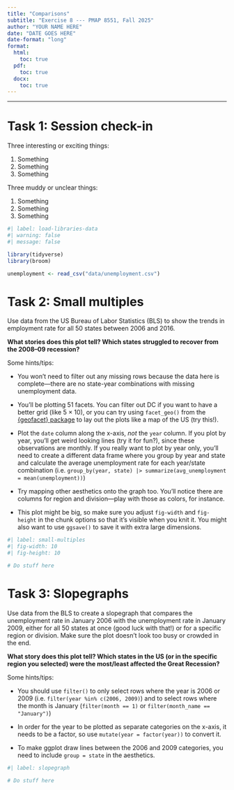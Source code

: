 ```yaml
---
title: "Comparisons"
subtitle: "Exercise 8 --- PMAP 8551, Fall 2025"
author: "YOUR NAME HERE"
date: "DATE GOES HERE"
date-format: "long"
format:
  html:
    toc: true
  pdf:
    toc: true
  docx:
    toc: true
---
```


---

# Task 1: Session check-in

Three interesting or exciting things:

1. Something
2. Something
3. Something

Three muddy or unclear things:

1. Something
2. Something
3. Something


```r
#| label: load-libraries-data
#| warning: false
#| message: false

library(tidyverse)
library(broom)

unemployment <- read_csv("data/unemployment.csv")
```


# Task 2: Small multiples

Use data from the US Bureau of Labor Statistics (BLS) to show the trends in employment rate for all 50 states between 2006 and 2016. 

**What stories does this plot tell? Which states struggled to recover from the 2008–09 recession?**

Some hints/tips:

- You won't need to filter out any missing rows because the data here is complete—there are no state-year combinations with missing unemployment data.

- You'll be plotting 51 facets. You can filter out DC if you want to have a better grid (like 5 × 10), or you can try using `facet_geo()` from the [{geofacet} package](https://hafen.github.io/geofacet/) to lay out the plots like a map of the US (try this!).

- Plot the `date` column along the x-axis, *not* the `year` column. If you plot by year, you'll get weird looking lines (try it for fun?), since these observations are monthly. If you really want to plot by year only, you'll need to create a different data frame where you group by year and state and calculate the average unemployment rate for each year/state combination (i.e. `group_by(year, state) |> summarize(avg_unemployment = mean(unemployment))`)

- Try mapping other aesthetics onto the graph too. You'll notice there are columns for region and division—play with those as colors, for instance.

- This plot might be big, so make sure you adjust `fig-width` and `fig-height` in the chunk options so that it's visible when you knit it. You might also want to use `ggsave()` to save it with extra large dimensions.

```r
#| label: small-multiples
#| fig-width: 10
#| fig-height: 10

# Do stuff here
```


# Task 3: Slopegraphs

Use data from the BLS to create a slopegraph that compares the unemployment rate in January 2006 with the unemployment rate in January 2009, either for all 50 states at once (good luck with that!) or for a specific region or division. Make sure the plot doesn't look too busy or crowded in the end.

**What story does this plot tell? Which states in the US (or in the specific region you selected) were the most/least affected the Great Recession?**

Some hints/tips:

- You should use `filter()` to only select rows where the year is 2006 or 2009 (i.e. `filter(year %in% c(2006, 2009)`) and to select rows where the month is January (`filter(month == 1)` or `filter(month_name == "January")`)

- In order for the year to be plotted as separate categories on the x-axis, it needs to be a factor, so use `mutate(year = factor(year))` to convert it.

- To make ggplot draw lines between the 2006 and 2009 categories, you need to include `group = state` in the aesthetics.

```r
#| label: slopegraph

# Do stuff here
```
